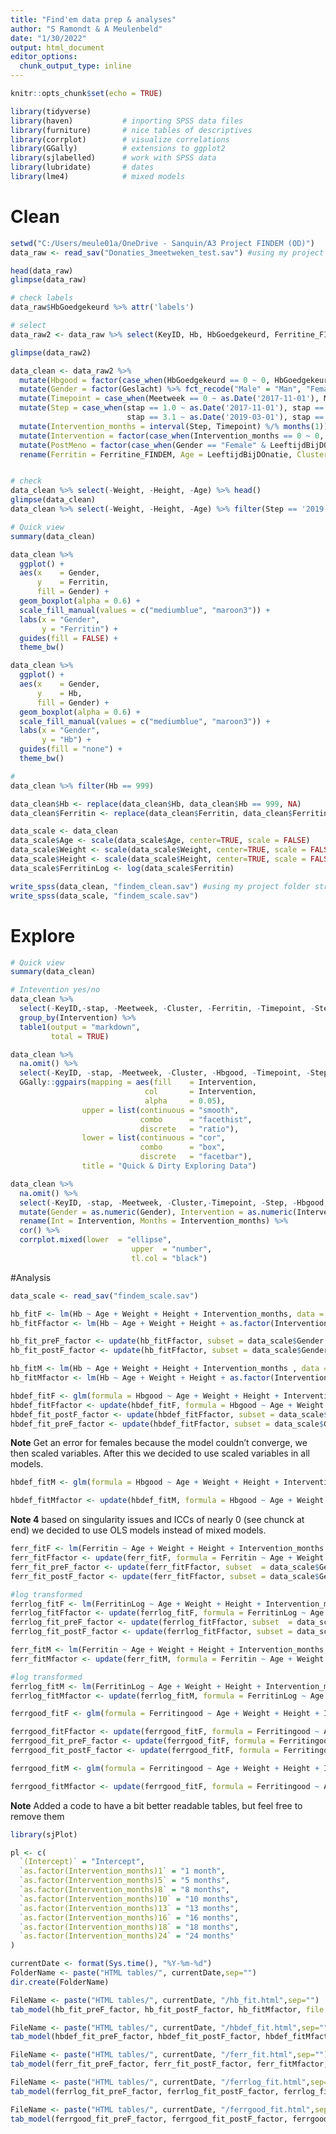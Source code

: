 ```yaml
---
title: "Find'em data prep & analyses"
author: "S Ramondt & A Meulenbeld"
date: "1/30/2022"
output: html_document
editor_options: 
  chunk_output_type: inline
---
```


```r
knitr::opts_chunk$set(echo = TRUE)

library(tidyverse)       
library(haven)           # inporting SPSS data files
library(furniture)       # nice tables of descriptives
library(corrplot)        # visualize correlations
library(GGally)          # extensions to ggplot2
library(sjlabelled)      # work with SPSS data
library(lubridate)       # dates
library(lme4)            # mixed models
```

# Clean

```r
setwd("C:/Users/meule01a/OneDrive - Sanquin/A3 Project FINDEM (OD)")
data_raw <- read_sav("Donaties_3meetweken_test.sav") #using my project folder structure, adapt to yours.

```

```r
head(data_raw)
glimpse(data_raw)

```

```r
# check labels
data_raw$HbGoedgekeurd %>% attr('labels')

# select
data_raw2 <- data_raw %>% select(KeyID, Hb, HbGoedgekeurd, Ferritine_FINDEM, stap, Meetweek, cluster, Geslacht, Gewicht, Lengte, LeeftijdBijDOnatie)

glimpse(data_raw2)
```

```r
data_clean <- data_raw2 %>% 
  mutate(Hbgood = factor(case_when(HbGoedgekeurd == 0 ~ 0, HbGoedgekeurd == 1 ~ 1))) %>% 
  mutate(Gender = factor(Geslacht) %>% fct_recode("Male" = "Man", "Female" = "Vrouw")) %>% 
  mutate(Timepoint = case_when(Meetweek == 0 ~ as.Date('2017-11-01'), Meetweek == 1 ~ as.Date('2019-03-01'), TRUE ~ as.Date('2019-11-01'))) %>% 
  mutate(Step = case_when(stap == 1.0 ~ as.Date('2017-11-01'), stap == 2.1 ~ as.Date('2018-05-01'), stap == 2.2~ as.Date('2018-10-01'), 
                          stap == 3.1 ~ as.Date('2019-03-01'), stap == 3.2 ~ as.Date('2019-10-01'), stap == 4.0 ~ as.Date('2019-11-01'))) %>% 
  mutate(Intervention_months = interval(Step, Timepoint) %/% months(1)) %>% mutate(Intervention_months =  if_else(Intervention_months < 0, 0, Intervention_months)) %>% 
  mutate(Intervention = factor(case_when(Intervention_months == 0 ~ 0, TRUE & !is.na(Intervention_months)~ 1))) %>% # just the way I created this shows how useless it is :)
  mutate(PostMeno = factor(case_when(Gender == "Female" & LeeftijdBijDOnatie < 45 ~ 0, Gender== "Female" & LeeftijdBijDOnatie >= 45 ~ 1))) %>%
  rename(Ferritin = Ferritine_FINDEM, Age = LeeftijdBijDOnatie, Cluster = cluster, Weight = Gewicht, Height = Lengte)  %>% mutate(Ferritingood = factor(case_when(Ferritin > 15 ~ 1, Ferritin < 15 ~ 0)))%>% select(-HbGoedgekeurd, -Geslacht)


# check
data_clean %>% select(-Weight, -Height, -Age) %>% head()
glimpse(data_clean)
data_clean %>% select(-Weight, -Height, -Age) %>% filter(Step == '2019-11-01')

```

```r
# Quick view
summary(data_clean)
```

```r
data_clean %>% 
  ggplot() +
  aes(x    = Gender, 
      y    = Ferritin,
      fill = Gender) +
  geom_boxplot(alpha = 0.6) +
  scale_fill_manual(values = c("mediumblue", "maroon3")) +
  labs(x = "Gender",
       y = "Ferritin") +
  guides(fill = FALSE) +
  theme_bw()

```

```r
data_clean %>% 
  ggplot() +
  aes(x    = Gender, 
      y    = Hb,
      fill = Gender) +
  geom_boxplot(alpha = 0.6) +
  scale_fill_manual(values = c("mediumblue", "maroon3")) +
  labs(x = "Gender",
       y = "Hb") +
  guides(fill = "none") +
  theme_bw()

# 
data_clean %>% filter(Hb == 999) 
```

```r
data_clean$Hb <- replace(data_clean$Hb, data_clean$Hb == 999, NA)
data_clean$Ferritin <- replace(data_clean$Ferritin, data_clean$Ferritin >= 1500, NA)

```

```r
data_scale <- data_clean
data_scale$Age <- scale(data_scale$Age, center=TRUE, scale = FALSE)
data_scale$Weight <- scale(data_scale$Weight, center=TRUE, scale = FALSE)
data_scale$Height <- scale(data_scale$Height, center=TRUE, scale = FALSE)
data_scale$FerritinLog <- log(data_scale$Ferritin) 
```

```r
write_spss(data_clean, "findem_clean.sav") #using my project folder structure, adapt to yours.
write_spss(data_scale, "findem_scale.sav")
```

# Explore

```r
# Quick view
summary(data_clean)
```

```r
# Intevention yes/no
data_clean %>% 
  select(-KeyID,-stap, -Meetweek, -Cluster, -Ferritin, -Timepoint, -Step) %>% 
  group_by(Intervention) %>% 
  table1(output = "markdown",
         total = TRUE)

```

```r
data_clean %>%
  na.omit() %>% 
  select(-KeyID, -stap, -Meetweek, -Cluster, -Hbgood, -Timepoint, -Step, -Weight, -Height, -Intervention_months, -Ferritingood) %>%
  GGally::ggpairs(mapping = aes(fill    = Intervention,
                              col       = Intervention,
                              alpha     = 0.05),
                upper = list(continuous = "smooth",
                             combo      = "facethist",
                             discrete   = "ratio"),
                lower = list(continuous = "cor",
                             combo      = "box",
                             discrete   = "facetbar"),
                title = "Quick & Dirty Exploring Data") 
```

```r
data_clean %>% 
  na.omit() %>% 
  select(-KeyID, -stap, -Meetweek, -Cluster,-Timepoint, -Step, -Hbgood, -Ferritingood) %>%
  mutate(Gender = as.numeric(Gender), Intervention = as.numeric(Intervention)) %>%
  rename(Int = Intervention, Months = Intervention_months) %>% 
  cor() %>% 
  corrplot.mixed(lower  = "ellipse",
                           upper  = "number",
                           tl.col = "black")
```

#Analysis
```r
data_scale <- read_sav("findem_scale.sav")
```

```r
hb_fitF <- lm(Hb ~ Age + Weight + Height + Intervention_months, data = data_scale, subset = data_scale$Gender == "Female")
hb_fitFfactor <- lm(Hb ~ Age + Weight + Height + as.factor(Intervention_months), data = data_scale, subset = data_scale$Gender == "Female")

hb_fit_preF_factor <- update(hb_fitFfactor, subset = data_scale$Gender == "Female" & data_scale$PostMeno == 0)
hb_fit_postF_factor <- update(hb_fitFfactor, subset = data_scale$Gender == "Female" & data_scale$PostMeno == 1)
```

```r
hb_fitM <- lm(Hb ~ Age + Weight + Height + Intervention_months , data = data_scale, subset = data_scale$Gender == "Male")
hb_fitMfactor <- lm(Hb ~ Age + Weight + Height + as.factor(Intervention_months), data = data_scale, subset = data_scale$Gender == "Male")
```

```r

hbdef_fitF <- glm(formula = Hbgood ~ Age + Weight + Height + Intervention_months, data = data_scale, subset = data_scale$Gender == "Female" ,family = binomial)
hbdef_fitFfactor <- update(hbdef_fitF, formula = Hbgood ~ Age + Weight + Height + as.factor(Intervention_months))
hbdef_fit_postF_factor <- update(hbdef_fitFfactor, subset = data_scale$Gender == "Female" & data_scale$PostMeno == 1)
hbdef_fit_preF_factor <- update(hbdef_fitFfactor, subset = data_scale$Gender == "Female" & data_scale$PostMeno == 0)
``` 

**Note** Get an error for females because the model couldn't converge, we then scaled variables. After this we decided to use scaled variables in all models.

```r
hbdef_fitM <- glm(formula = Hbgood ~ Age + Weight + Height + Intervention_months, data = data_scale, subset = data_scale$Gender == "Male" ,family = binomial)

hbdef_fitMfactor <- update(hbdef_fitM, formula = Hbgood ~ Age + Weight + Height + as.factor(Intervention_months))

```

**Note 4** based on singularity issues and ICCs of nearly 0 (see chunck at end) we decided to use OLS models instead of mixed models.

```r
ferr_fitF <- lm(Ferritin ~ Age + Weight + Height + Intervention_months , data = data_scale, subset = data_scale$Gender == "Female")
ferr_fitFfactor <- update(ferr_fitF, formula = Ferritin ~ Age + Weight + Height + as.factor(Intervention_months))
ferr_fit_preF_factor <- update(ferr_fitFfactor, subset  = data_scale$Gender == "Female" & data_scale$PostMeno == 0)
ferr_fit_postF_factor <- update(ferr_fitFfactor, subset = data_scale$Gender == "Female" & data_scale$PostMeno == 1)

#log transformed
ferrlog_fitF <- lm(FerritinLog ~ Age + Weight + Height + Intervention_months , data = data_scale, subset = data_scale$Gender == "Female")
ferrlog_fitFfactor <- update(ferrlog_fitF, formula = FerritinLog ~ Age + Weight + Height + as.factor(Intervention_months))
ferrlog_fit_preF_factor <- update(ferrlog_fitFfactor, subset  = data_scale$Gender == "Female" & data_scale$PostMeno == 0)
ferrlog_fit_postF_factor <- update(ferrlog_fitFfactor, subset = data_scale$Gender == "Female" & data_scale$PostMeno == 1)
```

```r
ferr_fitM <- lm(Ferritin ~ Age + Weight + Height + Intervention_months, data = data_scale, subset = data_scale$Gender == "Male")
ferr_fitMfactor <- update(ferr_fitM, formula = Ferritin ~ Age + Weight + Height + as.factor(Intervention_months))

#log transformed
ferrlog_fitM <- lm(FerritinLog ~ Age + Weight + Height + Intervention_months, data = data_scale, subset = data_scale$Gender == "Male")
ferrlog_fitMfactor <- update(ferrlog_fitM, formula = FerritinLog ~ Age + Weight + Height + as.factor(Intervention_months))
```

```r
ferrgood_fitF <- glm(formula = Ferritingood ~ Age + Weight + Height + Intervention_months, data = data_scale, subset = data_scale$Gender == "Female",family = binomial)

ferrgood_fitFfactor <- update(ferrgood_fitF, formula = Ferritingood ~ Age + Weight + Height + as.factor(Intervention_months))
ferrgood_fit_preF_factor <- update(ferrgood_fitF, formula = Ferritingood ~ Age + Weight + Height + as.factor(Intervention_months), subset = data_scale$Gender == "Female" & data_scale$PostMeno == 0)
ferrgood_fit_postF_factor <- update(ferrgood_fitF, formula = Ferritingood ~ Age + Weight + Height + as.factor(Intervention_months), subset = data_scale$Gender == "Female" & data_scale$PostMeno == 1)

```

```r
ferrgood_fitM <- glm(formula = Ferritingood ~ Age + Weight + Height + Intervention_months, data = data_scale, subset = data_scale$Gender == "Male",family = binomial)

ferrgood_fitMfactor <- update(ferrgood_fitF, formula = Ferritingood ~ Age + Weight + Height + as.factor(Intervention_months))

```

**Note** Added a code to have a bit better readable tables, but feel free to remove them

```r
library(sjPlot)

pl <- c(
  `(Intercept)` = "Intercept",
  `as.factor(Intervention_months)1` = "1 month",
  `as.factor(Intervention_months)5` = "5 months",
  `as.factor(Intervention_months)8` = "8 months",
  `as.factor(Intervention_months)10` = "10 months",
  `as.factor(Intervention_months)13` = "13 months",
  `as.factor(Intervention_months)16` = "16 months",
  `as.factor(Intervention_months)18` = "18 months",
  `as.factor(Intervention_months)24` = "24 months"
)

currentDate <- format(Sys.time(), "%Y-%m-%d")
FolderName <- paste("HTML tables/", currentDate,sep="")
dir.create(FolderName)

FileName <- paste("HTML tables/", currentDate, "/hb_fit.html",sep="")
tab_model(hb_fit_preF_factor, hb_fit_postF_factor, hb_fitMfactor, file = FileName, pred.labels = pl, dv.labels = c("Pre-menopausal women", "Post-menopausal women", "Men"), show.reflvl = T, title = "Hb levels")

FileName <- paste("HTML tables/", currentDate, "/hbdef_fit.html",sep="")
tab_model(hbdef_fit_preF_factor, hbdef_fit_postF_factor, hbdef_fitMfactor, file = FileName, pred.labels = pl, dv.labels = c("Pre-menopausal women", "Post-menopausal women", "Men"), title = "Hb deferral", show.reflvl = T)

FileName <- paste("HTML tables/", currentDate, "/ferr_fit.html",sep="")
tab_model(ferr_fit_preF_factor, ferr_fit_postF_factor, ferr_fitMfactor, file = FileName, pred.labels = pl, dv.labels = c("Pre-menopausal women", "Post-menopausal women", "Men"), title = "Ferritin levels", show.reflvl = T)

FileName <- paste("HTML tables/", currentDate, "/ferrlog_fit.html",sep="")
tab_model(ferrlog_fit_preF_factor, ferrlog_fit_postF_factor, ferrlog_fitMfactor, file = FileName, pred.labels = pl, dv.labels = c("Pre-menopausal women", "Post-menopausal women", "Men"), title = "Log transformed ferritin levels", show.reflvl = T)

FileName <- paste("HTML tables/", currentDate, "/ferrgood_fit.html",sep="")
tab_model(ferrgood_fit_preF_factor, ferrgood_fit_postF_factor, ferrgood_fitMfactor, file = FileName, pred.labels = pl, dv.labels = c("Pre-menopausal women", "Post-menopausal women", "Men"), title = "Ferritin levels above 15", show.reflvl = T)
```